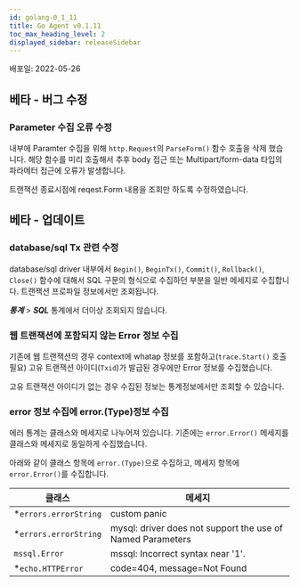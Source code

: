 ```yaml
---
id: golang-0_1_11
title: Go Agent v0.1.11
toc_max_heading_level: 2
displayed_sidebar: releaseSidebar
---
```



배포일: 2022-05-26

## 베타 - 버그 수정

### Parameter 수집 오류 수정

내부에 Paramter 수집을 위해 `http.Request`의 `ParseForm()` 함수 호출을 삭제 했습니다. 해당 함수를 미리 호출해서 추후 body 접근 또는 Multipart/form-data 타입의 파라메터 접근에 오류가 발생합니다. 

트랜잭션 종료시점에 reqest.Form 내용을 조회만 하도록 수정하였습니다.

## 베타 - 업데이트

### database/sql Tx 관련 수정

database/sql driver 내부에서 `Begin()`, `BeginTx()`, `Commit()`, `Rollback()`, `Close()` 함수에 대해서 SQL 구문의 형식으로 수집하던 부분을 일반 메세지로 수집합니다. 트랜잭션 프로파일 정보에서만 조회됩니다. 

***통계*** > ***SQL*** 통계에서 더이상 조회되지 않습니다.

### 웹 트랜잭션에 포함되지 않는 Error 정보 수집

기존에 웹 트랜잭션의 경우 context에 whatap 정보를 포함하고(`trace.Start()` 호출 필요) 고유 트랜잭션 아이디(`Txid`)가 발급된 경우에만 Error 정보를 수집했습니다. 

고유 트랜잭션 아이디가 없는 경우 수집된 정보는 통계정보에서만 조회할 수 있습니다. 

### error 정보 수집에 error.(Type)정보 수집

에러 통계는 클래스와 메세지로 나누어져 있습니다. 기존에는 `error.Error()` 메세지를 클래스와 메세지로 동일하게 수집했습니다. 

아래와 같이 클래스 항목에 `error.(Type)`으로 수집하고, 메세지 항목에 `error.Error()`를 수집합니다. 


| 클래스              | 메세지                                                     |
| ------------------- | ---------------------------------------------------------- |
| *`errors.errorString` | custom panic                                               |
| *`errors.errorString` | mysql: driver does not support the use of Named Parameters |
| `mssql.Error`         | mssql: Incorrect syntax near '1'.                          |
| *`echo.HTTPError`     | code=404, message=Not Found                                |


